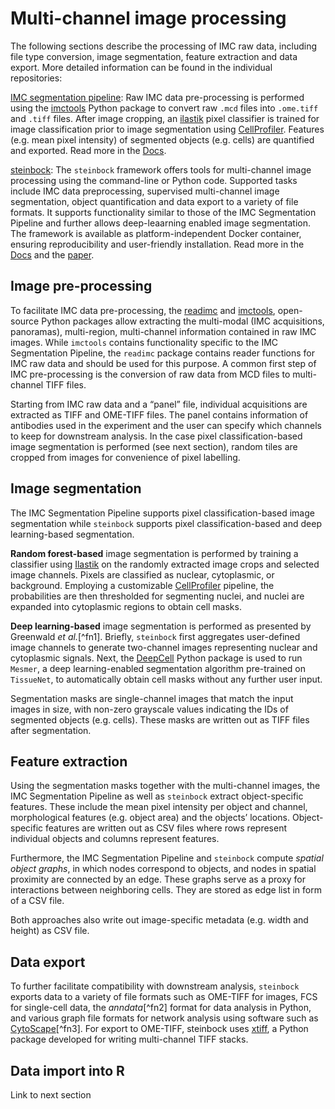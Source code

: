 # Multi-channel image processing {#processing}

The following sections describe the processing of IMC raw data, including file
type conversion, image segmentation, feature extraction and data export. More
detailed information can be found in the individual repositories:

[IMC segmentation
pipeline](https://github.com/BodenmillerGroup/ImcSegmentationPipeline): Raw IMC
data pre-processing is performed using the
[imctools](https://github.com/BodenmillerGroup/imctools) Python package to
convert raw `.mcd` files into `.ome.tiff` and `.tiff` files. After image
cropping, an [ilastik](https://www.ilastik.org/) pixel classifier is trained for
image classification prior to image segmentation using
[CellProfiler](https://cellprofiler.org/). Features (e.g. mean pixel intensity)
of segmented objects (e.g. cells) are quantified and exported. Read more in the
[Docs](https://github.com/BodenmillerGroup/ImcSegmentationPipeline/blob/main/scripts/imc_preprocessing.ipynb).

[steinbock](https://github.com/BodenmillerGroup/steinbock): The `steinbock`
framework offers tools for multi-channel image processing using the command-line
or Python code. Supported tasks include IMC data preprocessing, supervised
multi-channel image segmentation, object quantification and data export to a
variety of file formats. It supports functionality similar to those of the IMC
Segmentation Pipeline and further allows deep-leaarning enabled image
segmentation. The framework is available as platform-independent Docker
container, ensuring reproducibility and user-friendly installation. Read more in
the [Docs](https://bodenmillergroup.github.io/steinbock/latest/) and the
[paper](https://www.biorxiv.org/content/10.1101/2021.11.12.468357v1).

## Image pre-processing 

To facilitate IMC data pre-processing, the
[readimc](https://github.com/BodenmillerGroup/readimc) and
[imctools](https://github.com/BodenmillerGroup/imctools), open-source Python
packages allow extracting the multi-modal (IMC acquisitions, panoramas),
multi-region, multi-channel information contained in raw IMC images. While
`imctools` contains functionality specific to the IMC Segmentation Pipeline, the
`readimc` package contains reader functions for IMC raw data and should be used
for this purpose. A common first step of IMC pre-processing is the conversion of
raw data from MCD files to multi-channel TIFF files.

Starting from IMC raw data and a "panel" file, individual acquisitions are
extracted as TIFF and OME-TIFF files. The panel contains information of
antibodies used in the experiment and the user can specify which channels to
keep for downstream analysis. In the case pixel classification-based image
segmentation is performed (see next section), random tiles are cropped from
images for convenience of pixel labelling.

## Image segmentation

The IMC Segmentation Pipeline supports pixel classification-based image
segmentation while `steinbock` supports pixel classification-based and deep
learning-based segmentation.

**Random forest-based** image segmentation is performed by training a classifier
using [Ilastik](https://www.ilastik.org/) on the randomly extracted image crops
and selected image channels. Pixels are classified as nuclear, cytoplasmic, or
background. Employing a customizable [CellProfiler](https://cellprofiler.org/)
pipeline, the probabilities are then thresholded for segmenting nuclei, and
nuclei are expanded into cytoplasmic regions to obtain cell masks.

**Deep learning-based** image segmentation is performed as presented by
Greenwald _et al._[^fn1]. Briefly, `steinbock` first aggregates user-defined
image channels to generate two-channel images representing nuclear and
cytoplasmic signals. Next, the
[DeepCell](https://github.com/vanvalenlab/intro-to-deepcell) Python package is
used to run `Mesmer`, a deep learning-enabled segmentation algorithm pre-trained
on `TissueNet`, to automatically obtain cell masks without any further user
input.

Segmentation masks are single-channel images that match the input images in
size, with non-zero grayscale values indicating the IDs of segmented objects
(e.g. cells). These masks are written out as TIFF files after segmentation.

## Feature extraction

Using the segmentation masks together with the multi-channel images, the IMC
Segmentation Pipeline as well as `steinbock` extract object-specific features.
These include the mean pixel intensity per object and channel, morphological
features (e.g. object area) and the objects' locations. Object-specific features
are written out as CSV files where rows represent individual objects and columns
represent features.

Furthermore, the IMC Segmentation Pipeline and `steinbock` compute _spatial
object graphs_, in which nodes correspond to objects, and nodes in spatial
proximity are connected by an edge. These graphs serve as a proxy for
interactions between neighboring cells. They are stored as edge list in form of
a CSV file.

Both approaches also write out image-specific metadata (e.g. width and height)
as CSV file.

## Data export

To further facilitate compatibility with downstream analysis, `steinbock`
exports data to a variety of file formats such as OME-TIFF for images, FCS for
single-cell data, the _anndata_[^fn2] format for data analysis in Python, and
various graph file formats for network analysis using software such as
[CytoScape](https://cytoscape.org/)[^fn3]. For export to OME-TIFF, steinbock
uses [xtiff](https://github.com/BodenmillerGroup/xtiff), a Python package
developed for writing multi-channel TIFF stacks.

## Data import into R

Link to next section






